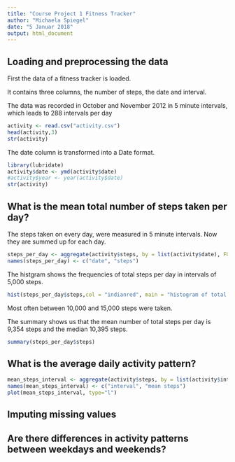 ```yaml
---
title: "Course Project 1 Fitness Tracker"
author: "Michaela Spiegel"
date: "5 Januar 2018"
output: html_document
---
```

## Loading and preprocessing the data 

First the data of a fitness tracker is loaded.

It contains three columns, the number of steps, the date and interval.

The data was recorded in October and November 2012 
in 5 minute intervals, which leads to 288 intervals per day

```r
activity <- read.csv("activity.csv")
head(activity,3)
str(activity)
```
The date column is transformed into a Date format.

```r
library(lubridate)
activity$date <- ymd(activity$date)
#activity$year <- year(activity$date)
str(activity)
```
## What is the mean total number of steps taken per day?

The steps taken on every day, were measured in 5 minute intervals.
Now they are summed up for each day.


```r
steps_per_day <- aggregate(activity$steps, by = list(activity$date), FUN = sum, na.rm = TRUE)
names(steps_per_day) <- c("date", "steps")
```
The histgram shows the frequencies of total steps per day 
in intervals of 5,000 steps. 

```r
hist(steps_per_day$steps,col = "indianred", main = "histogram of total steps per day", xlab = "Steps per Day")
```

Most often between 10,000 and 15,000 steps
were taken.

The summary shows us that the mean number of total steps per
day is 9,354 steps and the median 10,395 steps.
```r
summary(steps_per_day$steps)
```

## What is the average daily activity pattern?

```r
mean_steps_interval <- aggregate(activity$steps, by = list(activity$interval), FUN = mean, na.rm=TRUE)
names(mean_steps_interval) <- c("interval", "mean steps")
plot(mean_steps_interval, type="l")
```


## Imputing missing values

## Are there differences in activity patterns between weekdays and weekends?